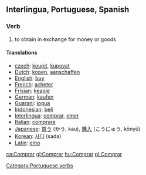 ==Interlingua, Portuguese, Spanish==
===Verb===
# to obtain in exchange for money or goods

====Translations====
*[[czech]]: [[koupit]], [[kupovat]]
*[[Dutch]]: [[kopen]], [[aanschaffen]]
*[[English]]: [[buy]]
*[[French]]: [[acheter]]
*[[Frisian]]: [[keapje]]
*[[German]]: [[kaufen]]
*[[Guarani]]: [[jogua]]
*[[Indonesian]]: [[beli]]
*[[Interlingua]]: [[comprar]], [[emer]]
*[[Italian]]: [[comprare]]
*[[Japanese]]: [[買う]] (かう, kau), [[購入]] (こうにゅう, kōnyū)
*[[Korean]]: [[사다]] (sada)
*[[Latin]]: [[emo]]

[[Category:Portuguese verbs]]

[[ca:Comprar]]
[[gl:Comprar]]
[[hu:Comprar]]
[[pl:Comprar]]